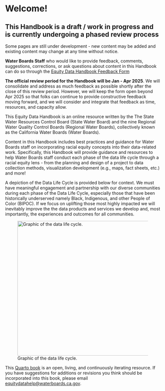 # Welcome! {.unnumbered}

::: callout-warning
# **This Handbook is a draft / work in progress and is currently undergoing a phased review process**

Some pages are still under development - new content may be added and existing content may change at any time without notice.

**Water Boards Staff** who would like to provide feedback, comments, suggestions, corrections, or ask questions about content in this Handbook can do so through the [Equity Data Handbook Feedback Form](https://forms.office.com/g/aiEpqjVzQ8)

**The official review period for the Handbook will be Jan - Apr 2025**. We will consolidate and address as much feedback as possible shortly after the close of this review period. However, we will keep the form open beyond Apr 2025 so that folks can continue to provide constructive feedback moving forward, and we will consider and integrate that feedback as time, resources, and capacity allow.
:::

This Equity Data Handbook is an online resource written by the The State Water Resources Control Board (State Water Board) and the nine Regional Water Quality Control Boards (Regional Water Boards), collectively known as the California Water Boards (Water Boards).

Content in this Handbook includes best practices and guidance for Water Boards staff on incorporating racial equity concepts into their data-related work. Specifically, this Handbook will provide guidance and resources to help Water Boards staff conduct each phase of the data life cycle through a racial equity lens - from the planning and design of a project to data collection methods, visualization development (e.g., maps, fact sheets, etc.) and more!

A depiction of the Data Life Cycle is provided below for context. We must have meaningful engagement and partnership with our diverse communities during each phase of the Data Life Cycle, especially those that have been historically underserved namely Black, Indigenous, and other People of Color (BIPOC). If we focus on uplifting those most highly impacted we will inevitably improve the the data products and services we develop and, most importantly, the experiences and outcomes for all communities.

![Graphic of the data life cycle.](images/datalifecycle.png){fig-alt="Graphic showing the seven main phases of the Data Life Cycle: (1) Plan and Prepare, (2) Collect and Process, (3) Assure and Analyze, (4) Preserve and Store, (5) Publish and Share, (6) Discover and Integrate, and (7) Describe - which is integral to all of the other phases" width="438"}

This [Quarto book](https://quarto.org/docs/books) is an open, living, and continuously iterating resource. If you have suggestions for additions or revisions you think should be incorporated into this book, please email [equitydatahelp\@waterboards.ca.gov](mailto:equitydatahelp@waterboards.ca.gov).
